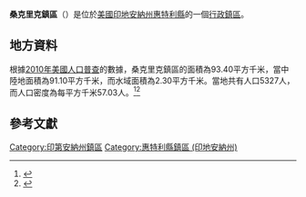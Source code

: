 {{noteTA
|G1=USState
|G2=地名
|G3=Unit
}}
{{Infobox settlement
|official_name            = 桑克里克鎮區
|native_name = Thorncreek Township
|settlement_type          = [[行政鎮區|行政鎮區]]
|image_skyline            = St. Matthew UMC, Thorncreek Township.jpg
|imagesize                = 250px
|image_map                = Map highlighting Thorncreek Township, Whitley County, Indiana.svg
|mapsize                  = 250px
|pushpin_map  =USA Indiana
|pushpin_label = 桑克里克鎮區
|pushpin_label_position   = top
|pushpin_map_caption      = 桑克里克鎮區在印地安納州的位置
|subdivision_type         = [[世界政區索引|國家]]
|subdivision_type1        = [[美国州份|州份]]
|subdivision_type2        = [[印地安納州行政区划|縣]]
|subdivision_name         = [[美国|美国]]
|subdivision_name1        = [[印地安納州|印地安納州]]
|subdivision_name2        = [[惠特利縣_(印地安納州)|惠特利縣]]
|elevation_ft             = 876
|elevation_m              = 267
|timezone                 = [[北美东部時區|北美东部時區]]
|area_total_km2           = 93.40
|area_land_km2            = 91.10
|area_water_km2           = 2.30
|area_total_sq_mi         = 
|area_land_sq_mi          = 
|area_water_sq_mi         = 
|population_as_of         = [[2010年美國人口普查|2010]]
|population_footnotes     = 
|population_total         = 5327
|population_density_km2   = auto
|population_density_sq_mi = auto
|utc_offset               = -5
|coordinates              = {{coord|41|13|16|N|85|29|03|W|type:city_region:US-AL_source:GNS-enwiki|display=inline,title}}
| coor_pinpoint           = 
| coordinates_footnotes   = 
|timezone_DST             = EDT
|utc_offset_DST           = -4
|postal_code_type         = [[美國郵區編號|郵區編號]]
|postal_code              = 46725
|area_code                = {{link-en|电话区号260|Area code 260|260}}
|blank_name = [[地名信息系统|GNIS ID]]
|blank_info = 453893
}}
'''桑克里克鎮區'''（{{lang-en|Thorncreek Township}}）是位於[[美國|美國]][[印地安納州|印地安納州]][[惠特利縣_(印地安納州)|惠特利縣]]的一個[[行政鎮區|行政鎮區]]。

== 地方資料 ==
根據[[2010年美國人口普查|2010年美國人口普查]]的數據，桑克里克鎮區的面積為93.40平方千米，當中陸地面積為91.10平方千米，而水域面積為2.30平方千米。當地共有人口5327人，而人口密度為每平方千米57.03人。<ref name="GR8">{{cite web|url=http://factfinder2.census.gov|publisher=[[美国人口调查局|美国人口调查局]]|accessdate=2011-05-14|title=American FactFinder|archive-date=2013-09-11|archive-url=https://web.archive.org/web/20130911234518/http://factfinder2.census.gov/|dead-url=no}}</ref><ref>{{cite web|url=https://www.citypopulation.de/en/usa/indiana/admin/|title=USA: Indiana (Counties and Townships) - City Population|access-date=2020-09-06|archive-date=2020-04-22|archive-url=https://web.archive.org/web/20200422090607/https://www.citypopulation.de/en/usa/indiana/admin/|dead-url=no}}</ref>

== 參考文獻 ==
{{reflist}}

{{惠特利縣 (印地安納州)}}

{{DEFAULTSORT:Thorncreek Township}}
[[Category:印第安納州鎮區|Category:印第安納州鎮區]]
[[Category:惠特利縣鎮區_(印地安納州)|Category:惠特利縣鎮區 (印地安納州)]]

{{Indiana-geo-stub}}